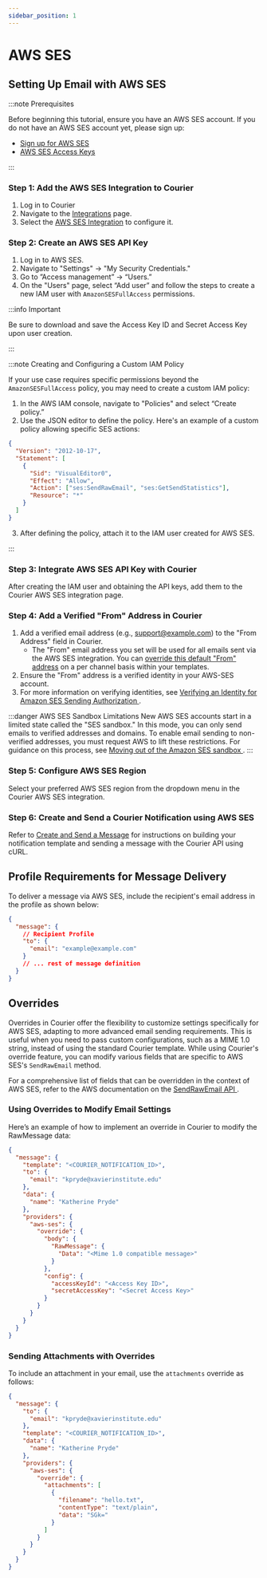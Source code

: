 ```yaml
---
sidebar_position: 1
---
```



# AWS SES

## Setting Up Email with AWS SES

:::note Prerequisites

Before beginning this tutorial, ensure you have an AWS SES account. If you do not have an AWS SES account yet, please sign up:

- [Sign up for AWS SES <FiExternalLink />](https://portal.aws.amazon.com/billing/signup#/start) 
- [AWS SES Access Keys <FiExternalLink />](https://docs.aws.amazon.com/ses/latest/DeveloperGuide/get-aws-keys.html)

:::

### Step 1: Add the AWS SES Integration to Courier

1. Log in to Courier
2. Navigate to the [Integrations](https://app.courier.com/integrations) page. 
3. Select the [AWS SES Integration](https://app.courier.com/integrations/aws-ses) to configure it.

### Step 2: Create an AWS SES API Key

1. Log in to AWS SES.
2. Navigate to "Settings" → "My Security Credentials."
3. Go to ”Access management” → “Users.”
4. On the "Users" page, select “Add user” and follow the steps to create a new IAM user with `AmazonSESFullAccess` permissions.

:::info Important

Be sure to download and save the Access Key ID and Secret Access Key upon user creation.

:::

:::note Creating and Configuring a Custom IAM Policy

If your use case requires specific permissions beyond the `AmazonSESFullAccess` policy, you may need to create a custom IAM policy:

1. In the AWS IAM console, navigate to "Policies" and select “Create policy.”
2. Use the JSON editor to define the policy. Here's an example of a custom policy allowing specific SES actions:
```json
{
  "Version": "2012-10-17",
  "Statement": [
    {
      "Sid": "VisualEditor0",
      "Effect": "Allow",
      "Action": ["ses:SendRawEmail", "ses:GetSendStatistics"],
      "Resource": "*"
    }
  ]
}
```

3. After defining the policy, attach it to the IAM user created for AWS SES.

:::

### Step 3: Integrate AWS SES API Key with Courier

After creating the IAM user and obtaining the API keys, add them to the Courier AWS SES integration page.

### Step 4: Add a Verified "From" Address in Courier

1. Add a verified email address (e.g., support@example.com) to the "From Address" field in Courier.
    - The "From" email address you set will be used for all emails sent via the AWS SES integration. You can [override this default "From" address](https://www.courier.com/docs/platform/content/notification-settings/email-fields/#setting-the-reply-to-cc-and-bcc-addresses) on a per channel basis within your templates.
2. Ensure the "From" address is a verified identity in your AWS-SES account.
3. For more information on verifying identities, see [Verifying an Identity for Amazon SES Sending Authorization <FiExternalLink />](https://docs.aws.amazon.com/ses/latest/DeveloperGuide/sending-authorization-identity-owner-tasks-verification.html).

:::danger AWS SES Sandbox Limitations
New AWS SES accounts start in a limited state called the "SES sandbox." In this mode, you can only send emails to verified addresses and domains. To enable email sending to non-verified addresses, you must request AWS to lift these restrictions. For guidance on this process, see [Moving out of the Amazon SES sandbox <FiExternalLink />](https://docs.aws.amazon.com/ses/latest/DeveloperGuide/request-production-access.html).
:::

### Step 5: Configure AWS SES Region

Select your preferred AWS SES region from the dropdown menu in the Courier AWS SES integration.

### Step 6: Create and Send a Courier Notification using AWS SES

Refer to [Create and Send a Message](../../../../platform/sending) for instructions on building your notification template and sending a message with the Courier API using cURL.

## Profile Requirements for Message Delivery

To deliver a message via AWS SES, include the recipient's email address in the profile as shown below:

```json
{
  "message": {
    // Recipient Profile
    "to": {
      "email": "example@example.com"
    }
    // ... rest of message definition
  }
}
```

## Overrides

Overrides in Courier offer the flexibility to customize settings specifically for AWS SES, adapting to more advanced email sending requirements. This is useful when you need to pass custom configurations, such as a MIME 1.0 string, instead of using the standard Courier template. While using Courier's override feature, you can modify various fields that are specific to AWS SES's `SendRawEmail` method.

For a comprehensive list of fields that can be overridden in the context of AWS SES, refer to the AWS documentation on the [SendRawEmail API <FiExternalLink />](https://docs.aws.amazon.com/ses/latest/APIReference/API_SendRawEmail.html).

### Using Overrides to Modify Email Settings

Here’s an example of how to implement an override in Courier to modify the RawMessage data:

```json
{
  "message": {
    "template": "<COURIER_NOTIFICATION_ID>",
    "to": {
      "email": "kpryde@xavierinstitute.edu"
    },
    "data": {
      "name": "Katherine Pryde"
    },
    "providers": {
      "aws-ses": {
        "override": {
          "body": {
            "RawMessage": {
              "Data": "<Mime 1.0 compatible message>"
            }
          },
          "config": {
            "accessKeyId": "<Access Key ID>",
            "secretAccessKey": "<Secret Access Key>"
          }
        }
      }
    }
  }
}
```

### Sending Attachments with Overrides

To include an attachment in your email, use the `attachments` override as follows:

```json
{
  "message": {
    "to": {
      "email": "kpryde@xavierinstitute.edu"
    },
    "template": "<COURIER_NOTIFICATION_ID>",
    "data": {
      "name": "Katherine Pryde"
    },
    "providers": {
      "aws-ses": {
        "override": {
          "attachments": [
            {
              "filename": "hello.txt",
              "contentType": "text/plain",
              "data": "SGk="
            }
          ]
        }
      }
    }
  }
}
```
